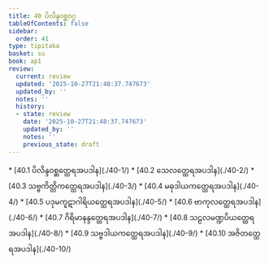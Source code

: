 ```yaml
---
title: 40 ပိလိန္ဒဝစ္ဆဝဂ္ဂ
tableOfContents: false
sidebar:
  order: 41
type: tipitaka
basket: su
book: ap1
review:
  current: review
  updated: '2025-10-27T21:48:37.747673'
  updated_by: ''
  notes: ''
  history:
  - state: review
    date: '2025-10-27T21:48:37.747673'
    updated_by: ''
    notes: ''
    previous_state: draft
---
```



<ReviewStatus review={frontmatter.review} showDetails={true} />

<HypothesisAnnotation frontmatter={frontmatter} />

<DynamicBreadcrumb />



<TableOfContents book="ap1" section="40">
* [40.1 ပိလိန္ဒဝစ္ဆတ္ထေရအပဒါန](./40-1/)
* [40.2 သေလတ္ထေရအပဒါန](./40-2/)
* [40.3 သဗ္ဗကိတ္တိကတ္ထေရအပဒါန](./40-3/)
* [40.4 မဓုဒါယကတ္ထေရအပဒါန](./40-4/)
* [40.5 ပဒုမကူဋာဂါရိယတ္ထေရအပဒါန](./40-5/)
* [40.6 ဗာကုလတ္ထေရအပဒါန](./40-6/)
* [40.7 ဂိရိမာနန္ဒတ္ထေရအပဒါန](./40-7/)
* [40.8 သဠလမဏ္ဍပိယတ္ထေရအပဒါန](./40-8/)
* [40.9 သဗ္ဗဒါယကတ္ထေရအပဒါန](./40-9/)
* [40.10 အဇိတတ္ထေရအပဒါန](./40-10/)
</TableOfContents>
